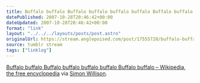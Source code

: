 ```yaml
---
title: Buffalo buffalo Buffalo buffalo buffalo buffalo Buffalo buffalo
datePublished: 2007-10-28T20:46:42+00:00
dateUpdated: 2007-10-28T20:46:42+00:00
format: "link"
layout: "../../../layouts/posts/post.astro"
originalUrl: https://stream.anglepoised.com/post/17555720/buffalo-buffalo-buffalo-buffalo-buffalo-buffalo
source: tumblr stream
tags: ["linklog"]
---
```


[Buffalo buffalo Buffalo buffalo buffalo buffalo Buffalo buffalo – Wikipedia, the free encyclopedia][1] via [Simon Willison](http://simonwillison.net/).

[1]: http://en.wikipedia.org/wiki/Buffalo_buffalo_Buffalo_buffalo_buffalo_buffalo_Buffalo_buffalo
